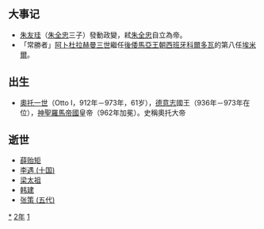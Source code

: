 {{yearTOC|912|（南吴、晋、岐）'''[[天祐_(唐朝)|天祐]]九年'''；后梁（闽）'''[[乾化|-{乾化}-]]二年'''；前蜀'''[[永平_(前蜀)|永平]]二年'''；吴越'''[[天宝_(吳越)|天宝]]五年'''；燕'''[[应天_(刘守光)|应天]]二年'''；于阗'''[[同慶_(于闐)|同慶]]元年'''；日本'''[[延喜|延喜]]十二年'''}}

== 大事记 ==
*[[朱友珪|朱友珪]]（[[朱全忠|朱全忠]]三子）發動政變，弒[[朱全忠|朱全忠]]自立為帝。
*「常勝者」[[阿卜杜拉赫曼三世|阿卜杜拉赫曼三世]]繼任[[後倭馬亞王朝|後倭馬亞王朝]][[西班牙|西班牙]][[科尔多瓦_(西班牙)|科爾多瓦]]的第八任[[埃米爾|埃米爾]]。

== 出生 ==
*[[奥托一世_(神圣罗马帝国)|奧托一世]]（Otto I，912年－973年，61岁），[[德国|德意志]]國王（936年－973年在位），[[神聖羅馬帝國|神聖羅馬帝國]]皇帝（962年加冕）。史稱奧托大帝

== 逝世 ==
{{Wikisource year mention}}
*[[薛贻矩|薛贻矩]]
*[[李遇_(十国)|李遇 (十国)]]
*[[梁太祖|梁太祖]]
*[[韩建|韩建]]
*[[张策_(五代)|张策 (五代)]]

[[Category:912年|*]]
[[Category:910年代|2年]]
[[Category:10世纪各年|1]]
